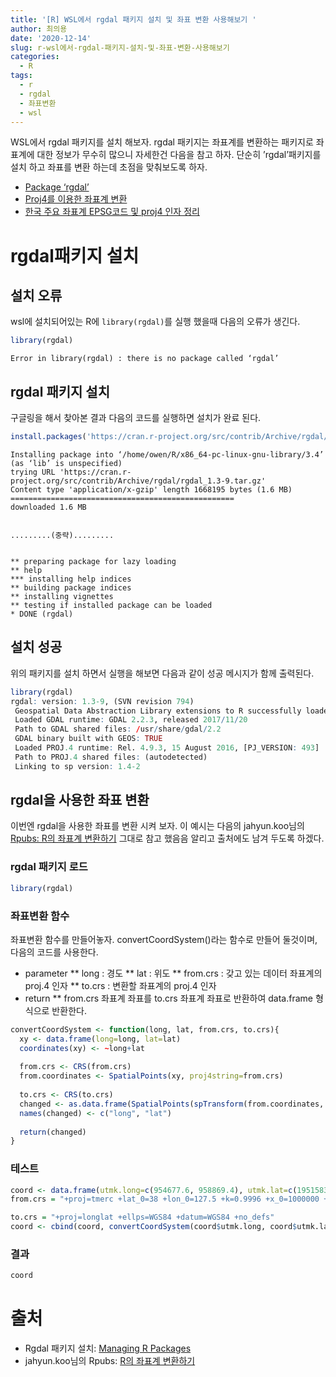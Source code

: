 ```yaml
---
title: '[R] WSL에서 rgdal 패키지 설치 및 좌표 변환 사용해보기 '
author: 최의용
date: '2020-12-14'
slug: r-wsl에서-rgdal-패키지-설치-및-좌표-변환-사용해보기
categories:
  - R
tags:
  - r
  - rgdal
  - 좌표변환
  - wsl
---
```


WSL에서 rgdal 패키지를 설치 해보자. rgdal 패키지는 좌표계를 변환하는 패키지로 좌표계에 대한 정보가 무수히 많으니 자세한건 다음을 참고 하자. 단순히 'rgdal'패키지를 설치 하고 좌표를 변환 하는데 초점을 맞춰보도록 하자.

 - [Package ‘rgdal’](https://cran.r-project.org/web/packages/rgdal/rgdal.pdf)
 - [Proj4를 이용한 좌표계 변환](https://www.slideshare.net/jangbi882/proj4-32605736)
 - [한국 주요 좌표계 EPSG코드 및 proj4 인자 정리](https://www.osgeo.kr/17)

# rgdal패키지 설치

## 설치 오류

wsl에 설치되어있는 R에 `library(rgdal)`를 실행 했을때 다음의 오류가 생긴다.

```r
library(rgdal)
```

```
Error in library(rgdal) : there is no package called ‘rgdal’
```

## rgdal 패키지 설치

구글링을 해서 찾아본 결과 다음의 코드를 실행하면 설치가 완료 된다.

```r
install.packages('https://cran.r-project.org/src/contrib/Archive/rgdal/rgdal_1.3-9.tar.gz',repos=NULL,type="source")
```

```
Installing package into ‘/home/owen/R/x86_64-pc-linux-gnu-library/3.4’
(as ‘lib’ is unspecified)
trying URL 'https://cran.r-project.org/src/contrib/Archive/rgdal/rgdal_1.3-9.tar.gz'
Content type 'application/x-gzip' length 1668195 bytes (1.6 MB)
==================================================
downloaded 1.6 MB


.........(중략).........


** preparing package for lazy loading
** help
*** installing help indices
** building package indices
** installing vignettes
** testing if installed package can be loaded
* DONE (rgdal)
```

## 설치 성공

위의 패키지를 설치 하면서 실행을 해보면 다음과 같이 성공 메시지가 함께 출력된다. 

```r
library(rgdal)
rgdal: version: 1.3-9, (SVN revision 794)
 Geospatial Data Abstraction Library extensions to R successfully loaded
 Loaded GDAL runtime: GDAL 2.2.3, released 2017/11/20
 Path to GDAL shared files: /usr/share/gdal/2.2
 GDAL binary built with GEOS: TRUE 
 Loaded PROJ.4 runtime: Rel. 4.9.3, 15 August 2016, [PJ_VERSION: 493]
 Path to PROJ.4 shared files: (autodetected)
 Linking to sp version: 1.4-2 
```

## rgdal을 사용한 좌표 변환

이번엔 rgdal을 사용한 좌표를 변환 시켜 보자. 이 예시는 다음의 jahyun.koo님의 [Rpubs: R의 좌표계 변환하기](https://rpubs.com/KOOJA/coorinatesTransformationExample) 그대로 참고 했음음 알리고 출처에도 남겨 두도록 하겠다.

### rgdal 패키지 로드

```r
library(rgdal)
```


### 좌표변환 함수

좌표변환 함수를 만들어놓자. convertCoordSystem()라는 함수로 만들어 둘것이며, 다음의 코드를 사용한다.

- parameter ** long : 경도 ** lat : 위도 ** from.crs : 갖고 있는 데이터 좌표계의 proj.4 인자 ** to.crs : 변환할 좌표계의 proj.4 인자
- return ** from.crs 좌표계 좌표를 to.crs 좌표계 좌표로 반환하여 data.frame 형식으로 반환한다.

```r
convertCoordSystem <- function(long, lat, from.crs, to.crs){
  xy <- data.frame(long=long, lat=lat)
  coordinates(xy) <- ~long+lat
  
  from.crs <- CRS(from.crs)
  from.coordinates <- SpatialPoints(xy, proj4string=from.crs)
  
  to.crs <- CRS(to.crs)
  changed <- as.data.frame(SpatialPoints(spTransform(from.coordinates, to.crs)))
  names(changed) <- c("long", "lat")
  
  return(changed)
}
```

### 테스트

```r
coord <- data.frame(utmk.long=c(954677.6, 958869.4), utmk.lat=c(1951583, 1945669))
from.crs = "+proj=tmerc +lat_0=38 +lon_0=127.5 +k=0.9996 +x_0=1000000 +y_0=2000000 +ellps=GRS80 +units=m +no_defs"

to.crs = "+proj=longlat +ellps=WGS84 +datum=WGS84 +no_defs"
coord <- cbind(coord, convertCoordSystem(coord$utmk.long, coord$utmk.lat, from.crs, to.crs))
```


### 결과

```r
coord
```


# 출처

- Rgdal 패키지 설치: [Managing R Packages](https://www.marcc.jhu.edu/managing-r-packages-a-case-study/)
- jahyun.koo님의 Rpubs: [R의 좌표계 변환하기](https://rpubs.com/KOOJA/coorinatesTransformationExample)

